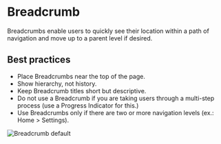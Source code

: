 # Breadcrumb

Breadcrumbs enable users to quickly see their location within a path of navigation and move up to a parent level if desired.

## Best practices

- Place Breadcrumbs near the top of the page.
- Show hierarchy, not history.
- Keep Breadcrumb titles short but descriptive.
- Do not use a Breadcrumb if you are taking users through a multi-step process (use a Progress Indicator for this.)
- Use Breadcrumbs only if there are two or more navigation levels (ex.: Home > Settings).

![Breadcrumb default](/static/image/breadcrumb.svg)
